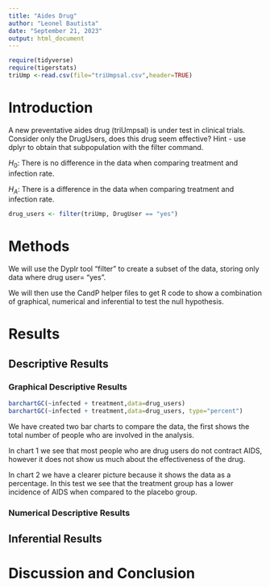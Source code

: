 ```yaml
---
title: "Aides Drug"
author: "Leonel Bautista"
date: "September 21, 2023"
output: html_document
---
```


```r
require(tidyverse)
require(tigerstats)
triUmp <-read.csv(file="triUmpsal.csv",header=TRUE)
```

# Introduction

<!--In this section you explain what you are trying to show.  Where did the data come from?  What is the research or other question you are trying to answer?.  If you skimp in this section expect to be marked down in your grade. Paint a picture of the project a couple of paragraphs is expected!-->

A new  preventative aides drug (triUmpsal) is under test in clinical trials. Consider only the DrugUsers, does this drug seem effective?  Hint - use dplyr to obtain that subpopulation with the filter command.

$H_0$: There is no difference in the data when comparing treatment and infection rate. 

$H_A$: There is a difference in the data when comparing treatment and infection rate. 

```r
drug_users <- filter(triUmp, DrugUser == "yes")
```

# Methods

<!--Decide on your methods:  use "variable analysis" or other appropriate descriptors.  Make sure to choose at least one graphical method and at least one numerical method. Discuss what data manipulations may be needed for example subsetting or other binning procedures and what sort of graphical displays and inferential tools will be used!-->

We will use the Dyplr tool "filter" to create a subset of the data, storing only data where drug user= "yes".   

We will then use the CandP helper files to get R code to show a combination of graphical, numerical and inferential to test the null hypothesis. 

# Results

<!--Divide this section into two sub-sections:  One for your descriptive  results and one for your inferential results.!-->

## Descriptive Results

### Graphical Descriptive Results

<!--Graphical results here.  Make sure to show your code.  Provide appropriate labels for axes, giving units if possible, and provide a good title for the graph, too.  Use the graphical results to describe the patterns if any that exist in the data as focused toward the research question. Bottom line is to explain the features of the graph that are relevant to conforming or departing to what is expected by your null hypothesis !-->

```r
barchartGC(~infected + treatment,data=drug_users)
barchartGC(~infected + treatment,data=drug_users, type="percent")
```

We have created two bar charts to compare the data, the first shows the total number of people who are involved in the analysis.

In chart 1 we see that most people who are drug users do not contract AIDS, however it does not show us much about the effectiveness of the drug.

In chart 2 we have a clearer picture because it shows the data as a percentage. In this test we see that the treatment group has a lower incidence of AIDS when compared to the placebo group. 

### Numerical Descriptive Results

<!--Numerical results go here. Use the numerical results to describe the patterns if any that exist in the data as focused toward the research question!-->

## Inferential Results

<!--State hypothesis clearly.  Make sure your discussion of the inferential test covers all the aspects that the test output produces, such as test statistic, p-value etc.  Make a decision about the null hypothesis, explain the assumptions on which the selected test/procedure was based, and why the chosen procedure satisfys the assumptions and is appropriate to answer the research question!-->


# Discussion and Conclusion

<!--Discussion and conclusion here.  If you found a relationship be sure to consider whether the relationship occurs because one of the variavbles causes the other, or whether they perhasps are related for some other reason.  Watch the chapter 6 videos from the GeorgeTown videos collection.!-->
